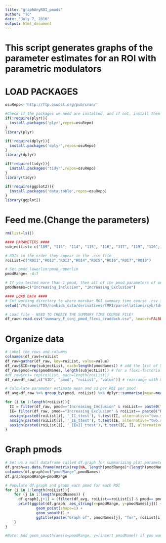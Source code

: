 ```yaml
---
title: "graphAnyROI_pmods"
author: "TC"
date: "July 7, 2016"
output: html_document
---
```


# This script generates graphs of the parameter estimates for an ROI with parametric modulators 

# LOAD PACKAGES
```r
osuRepo<-'http://ftp.osuosl.org/pub/cran/'

#Check if the packages we need are installed, and if not, install them
if(!require(plyr)){
  install.packages('plyr',repos=osuRepo)
}
library(plyr)

if(!require(dplyr)){
  install.packages('dplyr',repos=osuRepo)
}
library(dplyr)

if(!require(tidyr)){
  install.packages('tidyr',repos=osuRepo)
}
library(tidyr)

if(!require(ggplot2)){
  install.packages('data.table',repos=osuRepo)
}
library(ggplot2)
```

# Feed me.(Change the parameters)
```r
rm(list=ls())

#### PARAMETERS ####
subjectList= c("109", "113", "114", "115", "116", "117", "119", "120", "121", "122", "124", "125", "126", "127", "128", "129", "130", "131", "132", "133", "134", "135", "136", "137", "139", "140", "141", "142", "144", "145", "146", "150", "151", "152", "155", "156", "157", "159", "160", "162", "163", "164", "165", "167", "168", "169", "170", "171", "172", "173", "174", "175", "177", "179", "181", "182", "183", "184", "185", "186", "187", "188", "190", "192", "193", "194", "195", "196", "197")

# ROIs in the order they appear in the .csv file 
roiList=c("ROI1","ROI2","ROI3","ROI4","ROI5","ROI6","ROI7","ROI8")

# Set pmod_lowerlim:pmod_upperlim
pmodRange= -4:7

# If you tested more than 1 pmod, then all of the pmod parameters of one type should be listed, followed by all of the pmod parameters of another type. Change n to represent which pmod you'd like to change. e.g., in Cyberball, 1: inclusion pmod; 2: exclusion pmod.
pmodNames=c("Increasing_Inclusion", "Increasing_Exclusion")

#### LOAD DATA ####
# Set working directory to where marsbar ROI summary time course .csv files are kept
setwd("/Volumes/TDS/nonbids_data/derivatives/fMRI/parcellations/cyb/tds2_N69")

# Load file - NEED TO CREATE THE SUMMARY TIME COURSE FILE!
df_raw<-read.csv("summary_F_conj_pmod_flexi_craddock.csv", header=FALSE)
```

# Organize data
```r

# Label the rows and columns
colnames(df_raw)=roiList
df_raw=gather(df_raw, key=roiList, value=value)
df_raw$SID=rep(subjectList, each=length(pmodNames)) # add the list of SIDs
df_raw$pmod=rep(pmodNames, length(subjectList)) # for a flexi-factorial model, use length(subjectList); for a standard model, use each=length(subjectList)
#df_raw$roi= rep(roiList, each=length(roiList))
df_raw=df_raw[,c("SID", "pmod", "roiList", "value")] # rearrange with SIDs on the left

# Calculate parameter estimate mean and sd per ROI per pmod
df_avg=df_raw %>% group_by(pmod, roiList) %>% dplyr::summarise(mean=mean(value), sem=sd(value)/sqrt(length(subjectList))) 

```

```r

for (i in 1:length(roiList)){
  II = filter(df_raw, pmod=="Increasing_Inclusion" & roiList== paste0("ROI",i))$value
  IE= filter(df_raw, pmod=="Increasing_Exclusion" & roiList== paste0("ROI",i))$value
  assign(paste0(roiList[i], '_II_ttest'), t.test(II, alternative="two.sided"))
  assign(paste0(roiList[i], '_IE_ttest'), t.test(IE, alternative="two.sided"))
  assign(paste0(roiList[i], '_IEvII_ttest'), t.test(IE, II, alternative="two.sided", paired=TRUE))
}

```

# Graph pmods
```r

# Set up a null dataframe called df.graph for summarizing plot parameters
df.graph=as.data.frame(matrix(rep(NA, length(pmodRange)*(length(pmodNames)+1)), nrow=length(pmodRange), ncol=(length(pmodNames)+1)))
colnames(df.graph)=c("pmodRange",pmodNames)
df.graph$pmodRange=pmodRange

# Populate df.graph and graph each pmod for each ROI
for (i in 1:length(roiList)){
    for (j in 1:length(pmodNames)) {
      df.graph[,j+1] = (filter(df_avg, roiList==roiList[i] & pmod== pmodNames[j])$mean)*pmodRange
      print(ggplot(df.graph, aes_string(x=pmodRange, y=pmodNames[j])) +
              geom_point(shape=1) +
              geom_smooth() +
              ggtitle(paste("Graph of", pmodNames[j], "for", roiList[i], sep=" ")))
    }
}

#Note: Add geom_smooth(aes(x=pmodRange, y=[insert pmodName]) if you want to plot multiple pmods on the same plot
```
